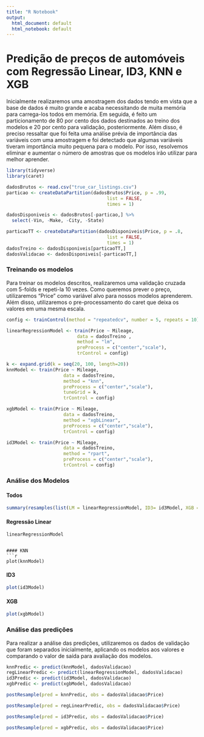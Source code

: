 ```yaml
---
title: "R Notebook"
output:
  html_document: default
  html_notebook: default
---
```


# Predição de preços de automóveis com Regressão Linear, ID3, KNN e XGB

Inicialmente realizaremos uma amostragem dos dados tendo em vista que a base de dados é muito grande e acaba necessitando de muita
memória para carrega-los todos em memória. Em seguida, é feito um particionamento de 80 por cento dos dados destinados ao treino
dos modelos e 20 por cento para validação, posteriormente. Além disso, é preciso ressaltar que foi feita uma análise prévia de importância das variáveis com uma amostragem e foi detectado que algumas variáveis tiveram importância muito pequena para o modelo. Por isso, resolvemos eliminar e aumentar o número de amostras que os modelos irão utilizar para melhor aprender.

```r
library(tidyverse)
library(caret)

dadosBrutos <- read.csv("true_car_listings.csv")
particao <- createDataPartition(dadosBrutos$Price, p = .99, 
                                     list = FALSE, 
                                     times = 1)

dadosDisponiveis <- dadosBrutos[-particao,] %>% 
  select(-Vin, -Make, -City, -State)

particaoTT <- createDataPartition(dadosDisponiveis$Price, p = .8, 
                                     list = FALSE, 
                                     times = 1)
dadosTreino <- dadosDisponiveis[particaoTT,]
dadosValidacao <- dadosDisponiveis[-particaoTT,]
```

### Treinando os modelos

Para treinar os modelos descritos, realizaremos uma validação cruzada com 5-folds e repeti-la 10 vezes. Como queremos prever o preço,
utilizaremos "Price" como variável alvo para nossos modelos aprenderem. Além disso, utilizaremos o pre-processamento do caret que deixa
os valores em uma mesma escala.

```r
config <- trainControl(method = "repeatedcv", number = 5, repeats = 10)

linearRegressionModel <- train(Price ~ Mileage, 
                          data = dadosTreino , 
                          method = "lm", 
                          preProcess = c("center","scale"),
                          trControl = config)

k <- expand.grid(k = seq(20, 100, length=20))
knnModel <- train(Price ~ Mileage,
                     data = dadosTreino,
                     method = "knn",
                     preProcess = c("center","scale"),
                     tuneGrid = k,
                     trControl = config)

xgbModel <- train(Price ~ Mileage,
                     data = dadosTreino,
                     method = "xgbLinear",
                     preProcess = c("center","scale"),
                     trControl = config)

id3Model <- train(Price ~ Mileage,
                     data = dadosTreino,
                     method = "rpart",
                     preProcess = c("center","scale"),
                     trControl = config)
```

### Análise dos Modelos

#### Todos
```r
summary(resamples(list(LM = linearRegressionModel, ID3= id3Model, XGB = xgbModel, KNN = knnModel)))
```

#### Regressão Linear

```r
linearRegressionModel

```
```

#### KNN
```r
plot(knnModel)
```

#### ID3
```r
plot(id3Model)
```

#### XGB
```r
plot(xgbModel)
```


### Análise das predições

Para realizar a análise das predições, utilizaremos os dados de validação que foram separados inicialmente, aplicando os modelos aos valores e comparando o valor de saída para avaliação dos modelos.

```r
knnPredic <- predict(knnModel, dadosValidacao)
regLinearPredic <- predict(linearRegressionModel, dadosValidacao)
id3Predic <- predict(id3Model, dadosValidacao)
xgbPredic <- predict(xgbModel, dadosValidacao)
```

```r
postResample(pred = knnPredic, obs = dadosValidacao$Price)
```

```r
postResample(pred = regLinearPredic, obs = dadosValidacao$Price)
```

```r
postResample(pred = id3Predic, obs = dadosValidacao$Price)
```

```r
postResample(pred = xgbPredic, obs = dadosValidacao$Price)
```
